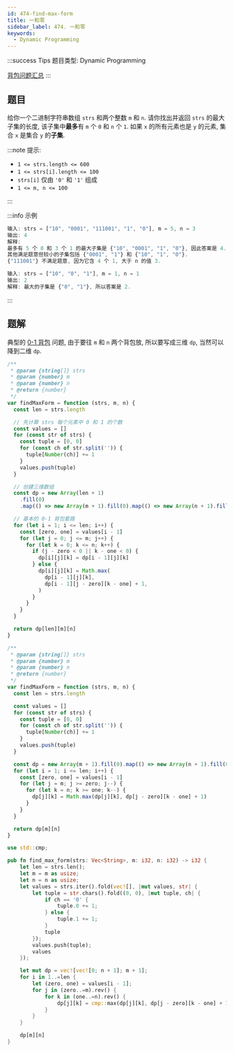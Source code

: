 ```yaml
---
id: 474-find-max-form
title: 一和零
sidebar_label: 474. 一和零
keywords:
  - Dynamic Programming
---
```


:::success Tips
题目类型: Dynamic Programming

[背包问题汇总](/algorithm-design/dynamic-programming/knapsack)
:::

## 题目

给你一个二进制字符串数组 `strs` 和两个整数 `m` 和 `n`. 请你找出并返回 `strs` 的最大子集的长度, 该子集中**最多**有 `m` 个 `0` 和 `n` 个 `1`. 如果 `x` 的所有元素也是 `y` 的元素, 集合 `x` 是集合 `y` 的**子集**.

:::note 提示:

- `1 <= strs.length <= 600`
- `1 <= strs[i].length <= 100`
- `strs[i]` 仅由 `'0'` 和 `'1'` 组成
- `1 <= m, n <= 100`

:::

:::info 示例

```ts
输入: strs = ["10", "0001", "111001", "1", "0"], m = 5, n = 3
输出: 4
解释:
最多有 5 个 0 和 3 个 1 的最大子集是 {"10", "0001", "1", "0"}, 因此答案是 4.
其他满足题意但较小的子集包括 {"0001", "1"} 和 {"10", "1", "0"}.
{"111001"} 不满足题意, 因为它含 4 个 1, 大于 n 的值 3.
```

```ts
输入: strs = ["10", "0", "1"], m = 1, n = 1
输出: 2
解释: 最大的子集是 {"0", "1"}, 所以答案是 2.
```

:::

## 题解

典型的 [0-1 背包](/algorithm-design/dynamic-programming/knapsack) 问题, 由于要往 `m` 和 `n` 两个背包放, 所以要写成三维 `dp`, 当然可以降到二维 `dp`.


<Tabs>
  <TabItem value="JavaScript - 三维数组" label="JavaScript - 三维数组" default>

```ts
/**
 * @param {string[]} strs
 * @param {number} m
 * @param {number} n
 * @return {number}
 */
var findMaxForm = function (strs, m, n) {
  const len = strs.length

  // 先计算 strs 每个元素中 0 和 1 的个数
  const values = []
  for (const str of strs) {
    const tuple = [0, 0]
    for (const ch of str.split('')) {
      tuple[Number(ch)] += 1
    }
    values.push(tuple)
  }

  // 创建三维数组
  const dp = new Array(len + 1)
    .fill(0)
    .map(() => new Array(m + 1).fill(0).map(() => new Array(n + 1).fill(0)))

  // 基本的 0-1 背包套路
  for (let i = 1; i <= len; i++) {
    const [zero, one] = values[i - 1]
    for (let j = 0; j <= m; j++) {
      for (let k = 0; k <= n; k++) {
        if (j - zero < 0 || k - one < 0) {
          dp[i][j][k] = dp[i - 1][j][k]
        } else {
          dp[i][j][k] = Math.max(
            dp[i - 1][j][k],
            dp[i - 1][j - zero][k - one] + 1,
          )
        }
      }
    }
  }

  return dp[len][m][n]
}
```

</TabItem>
<TabItem value="JavaScript - 二维数组" label="JavaScript - 二维数组">

```ts
/**
 * @param {string[]} strs
 * @param {number} m
 * @param {number} n
 * @return {number}
 */
var findMaxForm = function (strs, m, n) {
  const len = strs.length

  const values = []
  for (const str of strs) {
    const tuple = [0, 0]
    for (const ch of str.split('')) {
      tuple[Number(ch)] += 1
    }
    values.push(tuple)
  }

  const dp = new Array(m + 1).fill(0).map(() => new Array(n + 1).fill(0))
  for (let i = 1; i <= len; i++) {
    const [zero, one] = values[i - 1]
    for (let j = m; j >= zero; j--) {
      for (let k = n; k >= one; k--) {
        dp[j][k] = Math.max(dp[j][k], dp[j - zero][k - one] + 1)
      }
    }
  }

  return dp[m][n]
}
```

</TabItem>
<TabItem value="Rust" label="Rust">

```rust
use std::cmp;

pub fn find_max_form(strs: Vec<String>, m: i32, n: i32) -> i32 {
    let len = strs.len();
    let m = m as usize;
    let n = n as usize;
    let values = strs.iter().fold(vec![], |mut values, str| {
        let tuple = str.chars().fold((0, 0), |mut tuple, ch| {
            if ch == '0' {
                tuple.0 += 1;
            } else {
                tuple.1 += 1;
            }
            tuple
        });
        values.push(tuple);
        values
    });

    let mut dp = vec![vec![0; n + 1]; m + 1];
    for i in 1..=len {
        let (zero, one) = values[i - 1];
        for j in (zero..=m).rev() {
            for k in (one..=n).rev() {
                dp[j][k] = cmp::max(dp[j][k], dp[j - zero][k - one] + 1);
            }
        }
    }

    dp[m][n]
}
```

</TabItem>
</Tabs>
